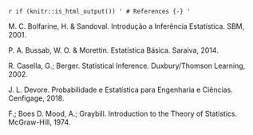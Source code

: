 `r if (knitr::is_html_output()) '
# References {-}
'`

M. C. Bolfarine, H. & Sandoval. Introdução a Inferência Estatística. SBM,
2001.

P. A. Bussab, W. O. & Morettin. Estatística Básica. Saraiva, 2014.

R. Casella, G.; Berger. Statistical Inference. Duxbury/Thomson Learning,
2002.

J. L. Devore. Probabilidade e Estatística para Engenharia e Ciências. Cenfigage, 2018.

F.; Boes D. Mood, A.; Graybill. Introduction to the Theory of Statistics.
McGraw-Hill, 1974.
